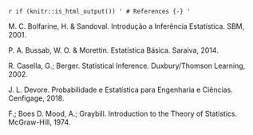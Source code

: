 `r if (knitr::is_html_output()) '
# References {-}
'`

M. C. Bolfarine, H. & Sandoval. Introdução a Inferência Estatística. SBM,
2001.

P. A. Bussab, W. O. & Morettin. Estatística Básica. Saraiva, 2014.

R. Casella, G.; Berger. Statistical Inference. Duxbury/Thomson Learning,
2002.

J. L. Devore. Probabilidade e Estatística para Engenharia e Ciências. Cenfigage, 2018.

F.; Boes D. Mood, A.; Graybill. Introduction to the Theory of Statistics.
McGraw-Hill, 1974.
